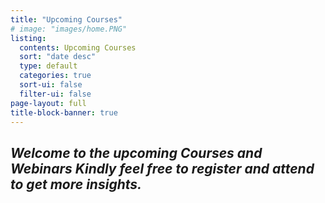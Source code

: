 ```yaml
---
title: "Upcoming Courses"
# image: "images/home.PNG"
listing:
  contents: Upcoming Courses
  sort: "date desc"
  type: default
  categories: true
  sort-ui: false
  filter-ui: false
page-layout: full
title-block-banner: true
---
```


## *Welcome to the upcoming Courses and Webinars Kindly feel free to register and attend to get more insights.*
